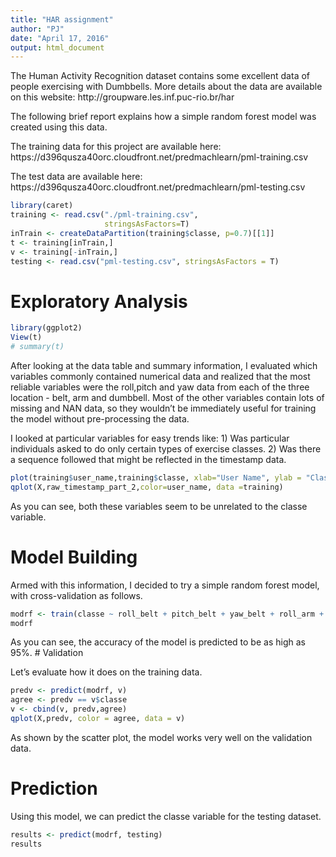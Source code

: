 ```yaml
---
title: "HAR assignment"
author: "PJ"
date: "April 17, 2016"
output: html_document
---
```


The Human Activity Recognition dataset contains some excellent data of people exercising with Dumbbells. More details about the data are available on this website:
http://groupware.les.inf.puc-rio.br/har

The following brief report explains how a simple random forest model was created using this data. 

The training data for this project are available here:
https://d396qusza40orc.cloudfront.net/predmachlearn/pml-training.csv

The test data are available here:
https://d396qusza40orc.cloudfront.net/predmachlearn/pml-testing.csv

```r
library(caret)
training <- read.csv("./pml-training.csv",
                     stringsAsFactors=T)
inTrain <- createDataPartition(training$classe, p=0.7)[[1]]
t <- training[inTrain,]
v <- training[-inTrain,]
testing <- read.csv("pml-testing.csv", stringsAsFactors = T)
```


# Exploratory Analysis

```r
library(ggplot2)
View(t)
# summary(t)
```
After looking at the data table and summary information, I evaluated which variables commonly contained numerical data and realized that the most reliable variables were the roll,pitch and yaw data from each of the three location - belt, arm and dumbbell. 
Most of the other variables contain lots of missing and NAN data, so they wouldn't be immediately useful for training the model without pre-processing the data. 

I looked at particular variables for easy trends like:
1) Was particular individuals asked to do only certain types of exercise classes.
2) Was there a sequence followed that might be reflected in the timestamp data. 

```r

plot(training$user_name,training$classe, xlab="User Name", ylab = "Classe")
qplot(X,raw_timestamp_part_2,color=user_name, data =training)
```
As you can see, both these variables seem to be unrelated to the classe variable.

# Model Building
Armed with this information, I decided to try a simple random forest model, with cross-validation as follows.

```r
modrf <- train(classe ~ roll_belt + pitch_belt + yaw_belt + roll_arm + pitch_arm + yaw_arm + roll_dumbbell + pitch_dumbbell + yaw_dumbbell, data = t, method = "rf",trControl = trainControl(method = "cv", number = 3))
modrf
```

As you can see, the accuracy of the model is predicted to be as high as 95%. 
# Validation

Let's evaluate how it does on the training data. 

``` r
predv <- predict(modrf, v)
agree <- predv == v$classe
v <- cbind(v, predv,agree)
qplot(X,predv, color = agree, data = v)

```

As shown by the scatter plot, the model works very well on the validation data. 

# Prediction
Using this model, we can predict the classe variable for the testing dataset.

```r
results <- predict(modrf, testing)
results
```

